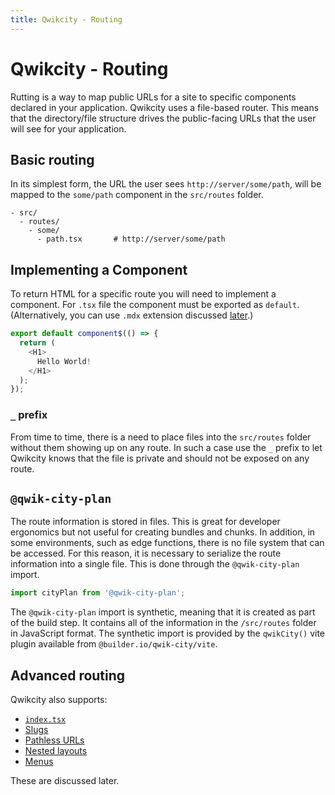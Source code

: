 ```yaml
---
title: Qwikcity - Routing
---
```


# Qwikcity - Routing

Rutting is a way to map public URLs for a site to specific components declared in your application. Qwikcity uses a file-based router. This means that the directory/file structure drives the public-facing URLs that the user will see for your application.

## Basic routing

In its simplest form, the URL the user sees `http://server/some/path`, will be mapped to the `some/path` component in the `src/routes` folder. 

```
- src/
  - routes/
    - some/           
      - path.tsx       # http://server/some/path
```

## Implementing a Component

To return HTML for a specific route you will need to implement a component. For `.tsx` file the component must be exported as `default`. (Alternatively, you can use `.mdx` extension discussed [later](/qwikcity/content/mdx).)


```typescript
export default component$(() => {
  return (
    <H1>
      Hello World!
    </H1>
  );
});
```

### `_` prefix

From time to time, there is a need to place files into the `src/routes` folder without them showing up on any route. In such a case use the `_` prefix to let Qwikcity knows that the file is private and should not be exposed on any route.

## `@qwik-city-plan`

The route information is stored in files. This is great for developer ergonomics but not useful for creating bundles and chunks. In addition, in some environments, such as edge functions, there is no file system that can be accessed. For this reason, it is necessary to serialize the route information into a single file. This is done through the `@qwik-city-plan` import.

```typescript
import cityPlan from '@qwik-city-plan';
```

The `@qwik-city-plan` import is synthetic, meaning that it is created as part of the build step. It contains all of the information in the `/src/routes` folder in JavaScript format. The synthetic import is provided by the `qwikCity()` vite plugin available from `@builder.io/qwik-city/vite`.

## Advanced routing

Qwikcity also supports:
- [`index.tsx`](/qwikcity/routing/default-index)
- [Slugs](/qwikcity/routing/slugs)
- [Pathless URLs](/qwikcity/routing/pathless)
- [Nested layouts](/qwikcity/layout/overview)
- [Menus](/qwikcity/menu/overview)

These are discussed later.